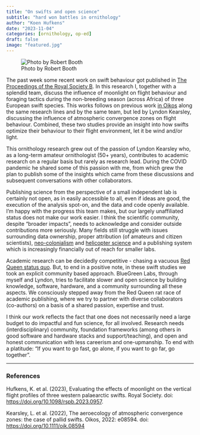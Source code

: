 ```yaml
---
title: "On swifts and open science"
subtitle: "hard won battles in ornithology"
author: "Koen Hufkens"
date: "2023-11-04"
categories: [ornithology, op-ed]
draft: false
image: "featured.jpg"
---
```


![Photo by Robert Booth](featured.jpg){.preview-image}

The past week some recent work on swift behaviour got published in [The Proceedings of the Royal Society B](https://royalsocietypublishing.org/doi/10.1098/rspb.2023.0957). In this research I, together with a splendid team, discuss the influence of moonlight on flight behaviour and foraging tactics during the non-breeding season (across Africa) of three European swift species. This works follows on previous work [in Oikos](https://onlinelibrary.wiley.com/doi/10.1111/oik.08594) along the same research lines and by the same team, but led by Lyndon Kearsley, discussing the influence of atmospheric convergence zones on flight behaviour. Combined, these two studies provide an insight into how swifts optimize their behaviour to their flight environment, let it be wind and/or light.

This ornithology research grew out of the passion of Lyndon Kearsley who, as a long-term amateur ornithologist (50+ years), contributes to academic research on a regular basis but rarely as research lead. During the COVID pandemic he shared some of this passion with me, from which grew the plan to publish some of the insights which came from these discussions and subsequent conversations with other collaborators.

Publishing science from the perspective of a small independent lab is certainly not open, as in easily accessible to all, even if ideas are good, the execution of the analysis spot-on, and the data and code openly available. I'm happy with the progress this team makes, but our largely unaffiliated status does not make our work easier. I think the scientific community, despite "broader impacts", needs to acknowledge and consider outside contributions more seriously. Many fields still struggle with issues surrounding data ownership, proper attribution (of amateurs and citizen scientists), [neo-colonialism](https://en.wikipedia.org/wiki/Neo-colonial_science) and [helicopter science](https://www.nature.com/articles/s41561-022-01010-4) and a publishing system which is increasingly financially out of reach for smaller labs.

Academic research can be decidedly competitive - chasing a vacuous [Red Queen status quo](https://totalinternalreflectionblog.com/2023/10/29/a-riposte-to-the-red-queens/). But, to end in a positive note, in these swift studies we took an explicit community based approach. BlueGreen Labs, through myself and Lyndon, tries to facilitate slower and open science by building knowledge, software, hardware, and a community surrounding all these aspects. We consciously stepped away from the Red Queen rat race of academic publishing, where we try to partner with diverse collaborators (co-authors) on a basis of a shared passion, expertise and trust.

I think our work reflects the fact that one does not necessarily need a large budget to do impactful and fun science, for all involved. Research needs (interdisciplinary) community, foundation frameworks (among others in good software and hardware stacks and support/teaching), and open and honest communication with less careerism and one-upmanship. To end with a platitude: "If you want to go fast, go alone, if you want to go far, go together".

---

### References

Hufkens, K. et al. (2023), Evaluating the effects of moonlight on the vertical flight profiles of three western palaearctic swifts. Royal Society. doi: [https://doi.org/10.1098/rspb.2023.0957](https://doi.org/10.1098/rspb.2023.0957).

Kearsley, L. et al. (2022), The aeroecology of atmospheric convergence zones: the case of pallid swifts. Oikos, 2022: e08594. doi: [https://doi.org/10.1111/oik.08594](https://doi.org/10.1111/oik.08594)
